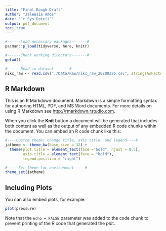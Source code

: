 ```yaml
---
title: "Final Rough Draft"
author: "Jaleesia Amos"
date: "`r Sys.Date()`"
output: pdf_document
toc: true
---
```


```r
#------Load necessary packages-------#
pacman::p_load(tidyverse, here, knitr)

#------Check working directory-------#
getwd()

#------Read in dataset-------#
nikc_raw <- read.csv("./Data/Raw/nikc_raw_20200326.csv", stringsAsFactors = TRUE)

```

## R Markdown

This is an R Markdown document. Markdown is a simple formatting syntax for authoring HTML, PDF, and MS Word documents. For more details on using R Markdown see <http://rmarkdown.rstudio.com>.

When you click the **Knit** button a document will be generated that includes both content as well as the output of any embedded R code chunks within the document. You can embed an R code chunk like this:

```r
#----Custom theme: change title, axis title, and legend----#
jatheme <- theme_bw(base_size = 12) + 
  theme(plot.title = element_text(face ="bold", hjust = 0.5),
        axis.title = element_text(face = "bold"), 
        legend.position = "right")

#-----Set theme for environment-----#
theme_set(jatheme)

```

## Including Plots

You can also embed plots, for example:

```r
plot(pressure)
```

Note that the `echo = FALSE` parameter was added to the code chunk to prevent printing of the R code that generated the plot.
